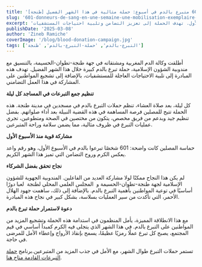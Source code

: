 ```yaml
---
title: '[طنجة] 601 متبرع بالدم في أسبوع: حملة مثالية في هذا الشهر الفضيل.'
slug: '601-donneurs-de-sang-en-une-semaine-une-mobilisation-exemplaire-en-ce-mois-de-ramadan'
excerpt: 'أطلقت وكالة الدم المغربية ومشتقاته في جهة طنجة-تطوان-الحسيمة حملة تبرع بالدم في شهر رمضان بالتنسيق مع مندوبية الشؤون الإسلامية، حيث تم تسجيل 601 متبرع في الأسبوع الأول. تهدف الحملة إلى تعزيز التضامن وتلبية احتياجات المستشفيات.'
publishDate: '2025-03-08'
author: 'Zineb Ramiche'
coverImage: '/blog/blood-donation-campaign.jpg'
tags: ['التبرع-بالدم', 'حملة-التبرع-بالدم', 'طنجة']
---
```


أطلقت وكالة الدم المغربية ومشتقاته في جهة طنجة-تطوان-الحسيمة، بالتنسيق مع مندوبية الشؤون الإسلامية، حملة تبرع بالدم كبيرة خلال هذا الشهر الفضيل. تهدف هذه المبادرة إلى تلبية الاحتياجات العاجلة للمستشفيات، بالإضافة إلى تشجيع المواطنين على المشاركة في هذا العمل التضامني.

**تنظيم جمع التبرعات في المساجد كل ليلة**

كل ليلة، بعد صلاة العشاء، تنظم حملات التبرع بالدم في مسجدين في مدينة طنجة. هذه الحملة تتيح للمصلين فرصة المساهمة في هذه القضية النبيلة بعد أداء صلواتهم. بفضل تنظيم جيد وبدعم من فريق مخصص، يتكون من مختصين في الصحة ومتطوعين، تجري عمليات التبرع في ظروف مثالية، مما يضمن سلامة وراحة المتبرعين.

**مشاركة قوية منذ الأسبوع الأول**

حماسة المصلين كانت واضحة: 601 شخصًا تبرعوا بالدم في الأسبوع الأول، وهو رقم واعد يعكس الكرم وروح التضامن التي تميز هذا الشهر الكريم.

**نجاح تحقق بفضل الشركاء**

لم يكن هذا النجاح ممكنًا لولا مشاركة العديد من الفاعلين. المندوبية الجهوية للشؤون الإسلامية لجهة طنجة-تطوان-الحسيمة و  المجلس العلمي المحلي لطنجة  لعبا دورًا أساسيًا في توعية المواطنين بأهمية التبرع بالدم. بالإضافة إلى ذلك، ساهمت جهود الهلال الأحمر، التي تأكدت من سير العمليات بسلاسة، بشكل كبير في نجاح هذه المبادرة.

**دعوة لاستمرار حملة تبرع بالدم**

مع هذا الانطلاقة المميزة، يأمل المنظمون في استدامة هذه الحملة وتشجيع المزيد من المواطنين على التبرع بالدم. في هذا الشهر الذي يتجلى فيه الكرم كمبدأ أساسي في قيم المجتمع، يصبح كل تبرع عملًا رمزيًا عظيمًا، يسمح بإنقاذ الأرواح وإعطاء الأمل للمرضى في حاجة.

تستمر حملات التبرع طوال الشهر، مع الأمل في جذب المزيد من المتبرعين.برنامج [حملة التبرعات القادمة متاح هنا](https://www.tabarro3.ma/campaigns).
